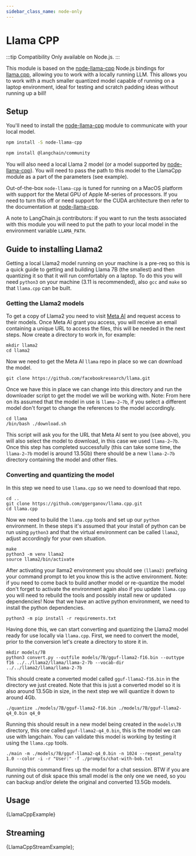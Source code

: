 ```yaml
---
sidebar_class_name: node-only
---
```


# Llama CPP

:::tip Compatibility
Only available on Node.js.
:::

This module is based on the [node-llama-cpp](https://github.com/withcatai/node-llama-cpp) Node.js bindings for [llama.cpp](https://github.com/ggerganov/llama.cpp), allowing you to work with a locally running LLM. This allows you to work with a much smaller quantized model capable of running on a laptop environment, ideal for testing and scratch padding ideas without running up a bill!

## Setup

You'll need to install the [node-llama-cpp](https://github.com/withcatai/node-llama-cpp) module to communicate with your local model.

```bash npm2yarn
npm install -S node-llama-cpp
```


<IntegrationInstallTooltip></IntegrationInstallTooltip>

```bash npm2yarn
npm install @langchain/community
```

You will also need a local Llama 2 model (or a model supported by [node-llama-cpp](https://github.com/withcatai/node-llama-cpp)). You will need to pass the path to this model to the LlamaCpp module as a part of the parameters (see example).

Out-of-the-box `node-llama-cpp` is tuned for running on a MacOS platform with support for the Metal GPU of Apple M-series of processors. If you need to turn this off or need support for the CUDA architecture then refer to the documentation at [node-llama-cpp](https://withcatai.github.io/node-llama-cpp/).

A note to LangChain.js contributors: if you want to run the tests associated with this module you will need to put the path to your local model in the environment variable `LLAMA_PATH`.

## Guide to installing Llama2

Getting a local Llama2 model running on your machine is a pre-req so this is a quick guide to getting and building Llama 7B (the smallest) and then quantizing it so that it will run comfortably on a laptop. To do this you will need `python3` on your machine (3.11 is recommended), also `gcc` and `make` so that `llama.cpp` can be built.

### Getting the Llama2 models

To get a copy of Llama2 you need to visit [Meta AI](https://ai.meta.com/resources/models-and-libraries/llama-downloads/) and request access to their models. Once Meta AI grant you access, you will receive an email containing a unique URL to access the files, this will be needed in the next steps.
Now create a directory to work in, for example:

```
mkdir llama2
cd llama2
```

Now we need to get the Meta AI `llama` repo in place so we can download the model.

```
git clone https://github.com/facebookresearch/llama.git
```

Once we have this in place we can change into this directory and run the downloader script to get the model we will be working with. Note: From here on its assumed that the model in use is `llama-2–7b`, if you select a different model don't forget to change the references to the model accordingly.

```
cd llama
/bin/bash ./download.sh
```

This script will ask you for the URL that Meta AI sent to you (see above), you will also select the model to download, in this case we used `llama-2–7b`. Once this step has completed successfully (this can take some time, the `llama-2–7b` model is around 13.5Gb) there should be a new `llama-2–7b` directory containing the model and other files.

### Converting and quantizing the model

In this step we need to use `llama.cpp` so we need to download that repo.

```
cd ..
git clone https://github.com/ggerganov/llama.cpp.git
cd llama.cpp
```

Now we need to build the `llama.cpp` tools and set up our `python` environment. In these steps it's assumed that your install of python can be run using `python3` and that the virtual environment can be called `llama2`, adjust accordingly for your own situation.

```
make
python3 -m venv llama2
source llama2/bin/activate
```

After activating your llama2 environment you should see `(llama2)` prefixing your command prompt to let you know this is the active environment. Note: if you need to come back to build another model or re-quantize the model don't forget to activate the environment again also if you update `llama.cpp` you will need to rebuild the tools and possibly install new or updated dependencies! Now that we have an active python environment, we need to install the python dependencies.

```
python3 -m pip install -r requirements.txt
```

Having done this, we can start converting and quantizing the Llama2 model ready for use locally via `llama.cpp`.
First, we need to convert the model, prior to the conversion let's create a directory to store it in.

```
mkdir models/7B
python3 convert.py --outfile models/7B/gguf-llama2-f16.bin --outtype f16 ../../llama2/llama/llama-2-7b --vocab-dir ../../llama2/llama/llama-2-7b
```

This should create a converted model called `gguf-llama2-f16.bin` in the directory we just created. Note that this is just a converted model so it is also around 13.5Gb in size, in the next step we will quantize it down to around 4Gb.

```
./quantize ./models/7B/gguf-llama2-f16.bin ./models/7B/gguf-llama2-q4_0.bin q4_0
```

Running this should result in a new model being created in the `models\7B` directory, this one called `gguf-llama2-q4_0.bin`, this is the model we can use with langchain. You can validate this model is working by testing it using the `llama.cpp` tools.

```
./main -m ./models/7B/gguf-llama2-q4_0.bin -n 1024 --repeat_penalty 1.0 --color -i -r "User:" -f ./prompts/chat-with-bob.txt
```

Running this command fires up the model for a chat session. BTW if you are running out of disk space this small model is the only one we need, so you can backup and/or delete the original and converted 13.5Gb models.

## Usage


<CodeBlock language="typescript">{LlamaCppExample}</CodeBlock>

## Streaming


<CodeBlock language="typescript">{LlamaCppStreamExample}</CodeBlock>;
